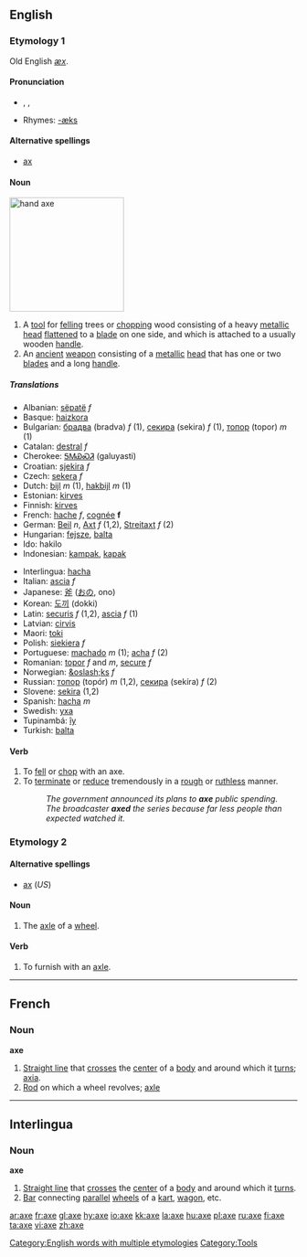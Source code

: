 {{wikipedia}}
==English==

[[Category:English words with multiple etymologies]]
===Etymology 1===
Old English ''[[æx]]''.

====Pronunciation====
* {{AHD|ăks}}, {{IPA|/æks/}}, {{SAMPA|/{ks/}}
* Rhymes: [[Rhymes:English:-æks|-æks]]

====Alternative spellings====
*[[ax#Etymology 2|ax]]

====Noun====
[[Image:Accetta.jpg|thumb|right|200px|hand axe]]
{{en-noun}}

#[[Category:Tools]] A [[tool]] for [[fell]]ing trees or [[chop]]ping wood consisting of a heavy [[metallic]] [[head]] [[flatten]]ed to a [[blade]] on one side, and which is attached to a usually wooden [[handle]].
#An [[ancient]] [[weapon]] consisting of a [[metallic]] [[head]] that has one or two [[blade]]s and a long [[handle]].

=====Translations=====
{{rfc-trans}}
{{top}}
*Albanian: [[sëpatë]] ''f''
*Basque: [[haizkora]]
*Bulgarian: [[брадва]] (bradva) ''f'' (1), [[секира]] (sekira) ''f'' (1), [[топор]] (topor) ''m'' (1)
*Catalan: [[destral]] ''f''
*Cherokee: [[ᎦᎷᏯᏍᏘ]] (galuyasti)
*Croatian: [[sjekira]] ''f''
*Czech: [[sekera]] ''f''
*Dutch: [[bijl]] ''m'' (1), [[hakbijl]] ''m'' (1)
*Estonian: [[kirves]]
*Finnish: [[kirves]]
*French: [[hache]] ''f'', [[cognée]] '''f'''
*German: [[Beil]] ''n'', [[Axt]] ''f'' (1,2), [[Streitaxt]] ''f'' (2)
*Hungarian: [[fejsze]], [[balta]]
*Ido: hakilo
*Indonesian: [[kampak]], [[kapak]]
{{mid}}
*Interlingua: [[hacha]]
*Italian: [[ascia]] ''f''
*Japanese: [[斧]] ([[おの]], ono)
*Korean: [[도끼]] (dokki)
*Latin: [[securis]] ''f'' (1,2), [[ascia]] ''f'' (1)
*Latvian: [[cirvis]] {{m}}
*Maori: [[toki]]
*Polish: [[siekiera]] ''f''
*Portuguese: [[machado]] ''m'' (1); [[acha]] ''f'' (2)
*Romanian: [[topor]] ''f'' and ''m'', [[secure]] ''f''
*Norwegian: [[&oslash;ks]] ''f''
*Russian: [[топор]] (topór) ''m'' (1,2), [[секира]] (sekíra) ''f'' (2)
*Slovene: [[sekira]] {{f}} (1,2)
*Spanish: [[hacha]] ''m''
*Swedish: [[yxa]]
*Tupinambá: [[îy]]
*Turkish: [[balta]]
{{bottom}}

====Verb====
{{en-verb|ax|ing}}

# To [[fell]] or [[chop]] with an axe.
# To [[terminate]] or [[reduce]] tremendously in a [[rough]] or [[ruthless]] manner.
#:''The government announced its plans to '''axe''' public spending.''
#:''The broadcaster '''axed''' the series because far less people than expected watched it.''

===Etymology 2===
====Alternative spellings====
*[[ax#Etymology 2|ax]] (''US'')

====Noun====
{{en-noun}}

# {{archaic}} The [[axle]] of a [[wheel]].

====Verb====
{{en-verb|ax|ing}}

#To furnish with an [[axle]].

----

==French==

===Noun===
'''axe'''

#[[Straight line]] that [[cross]]es the [[center]] of a [[body]] and around which it [[turn]]s; [[axia]].
#[[Rod]] on which a wheel revolves; [[axle]]

----

==Interlingua==

===Noun===
'''axe'''

#[[Straight line]] that [[cross]]es the [[center]] of a [[body]] and around which it [[turn]]s.
#[[Bar]] connecting [[parallel]] [[wheel]]s of a [[kart]], [[wagon]], etc.

[[ar:axe]]
[[fr:axe]]
[[gl:axe]]
[[hy:axe]]
[[io:axe]]
[[kk:axe]]
[[la:axe]]
[[hu:axe]]
[[pl:axe]]
[[ru:axe]]
[[fi:axe]]
[[ta:axe]]
[[vi:axe]]
[[zh:axe]]